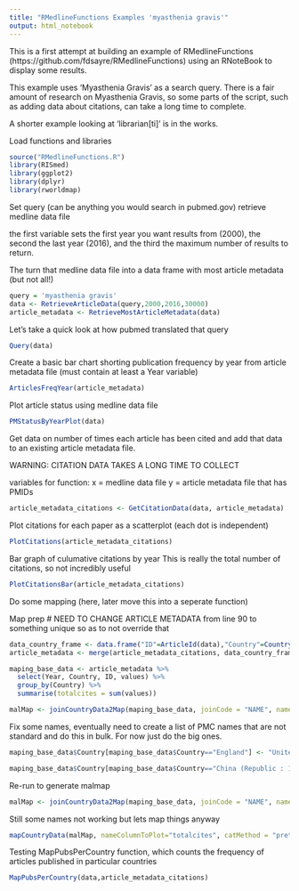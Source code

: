 ```yaml
---
title: "RMedlineFunctions Examples 'myasthenia gravis'"
output: html_notebook
---
```


This is a first attempt at building an example of RMedlineFunctions (https://github.com/fdsayre/RMedlineFunctions) using an RNoteBook to display some results.

This example uses 'Myasthenia Gravis' as a search query. There is a fair amount of research on Myasthenia Gravis, so some parts of the script, such as adding data about citations, can take a long time to complete. 

A shorter example looking at 'librarian[ti]' is in the works.


Load functions and libraries

```r
source("RMedlineFunctions.R")
library(RISmed)
library(ggplot2)
library(dplyr)
library(rworldmap)

```

Set query (can be anything you would search in pubmed.gov)
retrieve medline data file

the first variable sets the first year you want results from (2000), the second the last year (2016), and the third the maximum number of results to return.

The turn that medline data file into a data frame with most article metadata (but not all!)

```r
query = 'myasthenia gravis'
data <- RetrieveArticleData(query,2000,2016,30000)
article_metadata <- RetrieveMostArticleMetadata(data)
```


Let's take a quick look at how pubmed translated that query

```r
Query(data)
```


Create a basic bar chart shorting publication frequency by year from article metadata file (must contain at least a Year variable)

```r
ArticlesFreqYear(article_metadata)
```

Plot article status using medline data file

```r
PMStatusByYearPlot(data)
```


Get data on number of times each article has been cited and add that data to an existing article metadata file.

WARNING: CITATION DATA TAKES A LONG TIME TO COLLECT

variables for function:
x = medline data file
y = article metadata file that has PMIDs


```r
article_metadata_citations <- GetCitationData(data, article_metadata)
```

Plot citations for each paper as a scatterplot (each dot is independent)

```r
PlotCitations(article_metadata_citations)
```

Bar graph of culumative citations by year
This is really the total number of citations, so not incredibly useful

```r
PlotCitationsBar(article_metadata_citations)
```

Do some mapping (here, later move this into a seperate function)

Map prep
# NEED TO CHANGE ARTICLE METADATA from line 90 to something unique so as to not override that

```r
data_country_frame <- data.frame("ID"=ArticleId(data),"Country"=Country(data))
article_metadata <- merge(article_metadata_citations, data_country_frame, by="ID")

maping_base_data <- article_metadata %>%
  select(Year, Country, ID, values) %>%
  group_by(Country) %>%
  summarise(totalcites = sum(values))

malMap <- joinCountryData2Map(maping_base_data, joinCode = "NAME", nameJoinColumn = "Country", verbose = TRUE)

```

Fix some names, eventually need to create a list of PMC names that are not standard and do this in bulk. For now just do the big ones. 

```r
maping_base_data$Country[maping_base_data$Country=="England"] <- "United Kingdom"

maping_base_data$Country[maping_base_data$Country=="China (Republic : 1949- )"] <- "China"
```

Re-run to generate malmap

```r
malMap <- joinCountryData2Map(maping_base_data, joinCode = "NAME", nameJoinColumn = "Country", verbose = TRUE)
```

Still some names not working but lets map things anyway

```r
mapCountryData(malMap, nameColumnToPlot="totalcites", catMethod = "pretty", missingCountryCol = gray(.8), colourPalette = "heat")
```

Testing MapPubsPerCountry function, which counts the frequency of articles published in particular countries

```r
MapPubsPerCountry(data,article_metadata_citations)
```

